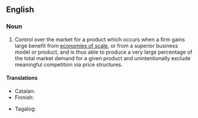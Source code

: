 ==English==

===Noun===
{{wikipedia}}
{{en-noun|natural monopolies}}
# Control over the market for a product which occurs when a firm gains large benefit from [[economies of scale]], or from a superior business model or product, and is thus able to produce a very large percentage of the total market demand for a given product and unintentionally exclude meaningful competition via price structures.

====Translations====
{{trans-top|type of monopoly}}
* Catalan: {{t+|ca|monopoli natural|m}}
* Finnish: {{t|fi|luonnollinen monopoli}}
{{trans-mid}}
* Tagalog: {{t|tl|likas na sarilakal}}
{{trans-bottom}}